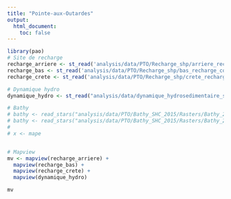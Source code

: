 ```yaml
---
title: "Pointe-aux-Outardes"
output:
  html_document:
    toc: false
---
```


<style type="text/css">
.main-container {
  max-width: 1800px;
  margin-left: auto;
  margin-right: auto;
}
</style>

```r
library(pao)
# Site de recharge
recharge_arriere <- st_read('analysis/data/PTO/Recharge_shp/arriere_recharge_construction.shp', quiet = TRUE) %>% st_zm()
recharge_bas <- st_read('analysis/data/PTO/Recharge_shp/bas_recharge_construction.shp', quiet = TRUE) %>% st_zm()
recharge_crete <- st_read('analysis/data/PTO/Recharge_shp/crete_recharge_construction.shp', quiet = TRUE) %>% st_zm()

# Dynamique hydro
dynamique_hydro <- st_read("analysis/data/dynamique_hydrosedimentaire_shp/dynamique_hydrosed.shp", quiet = TRUE)

# Bathy
# bathy <- read_stars("analysis/data/PTO/Bathy_SHC_2015/Rasters/Bathy_2015_SHC_5m_HS.tif")
# bathy <- read_stars("analysis/data/PTO/Bathy_SHC_2015/Rasters/Bathy_2015_SHC_5m.tif")
#
# x <- mape


# Mapview
mv <- mapview(recharge_arriere) +
  mapview(recharge_bas) +
  mapview(recharge_crete) +
  mapview(dynamique_hydro)

mv
```
